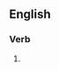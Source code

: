 ==English==

===Verb===
{{head|en|present participle}}

# {{present participle of|xerox|lang=en|nocat=1}}